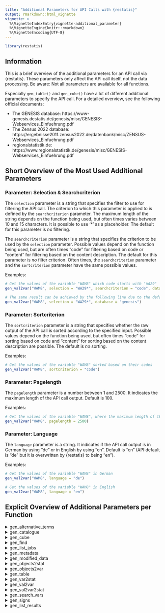 ```yaml
---
title: "Additional Parameters for API Calls with {restatis}"
output: rmarkdown::html_vignette
vignette: >
  %\VignetteIndexEntry{vignette-additional_parameter}
  %\VignetteEngine{knitr::rmarkdown}
  %\VignetteEncoding{UTF-8}
---
```


```r
library(restatis)
```

## Information

This is a brief overview of the additional parameters for an API call via {restatis}. These parameters only affect the API call itself, not the data processing. Be aware: Not all parameters are available for all functions.

Especially `gen_table()` and `gen_cube()` have a lot of different additional parameters to specify the API call. For a detailed overview, see the following official documents:

- The GENESIS database: https://www-genesis.destatis.de/genesis/misc/GENESIS-Webservices_Einfuehrung.pdf
- The Zensus 2022 database: https://ergebnisse2011.zensus2022.de/datenbank/misc/ZENSUS-Webservices_Einfuehrung.pdf
- regionalstatistik.de: https://www.regionalstatistik.de/genesis/misc/GENESIS-Webservices_Einfuehrung.pdf

## Short Overview of the Most Used Additional Parameters

### Parameter: Selection & Searchcriterion

The `selection` parameter is a string that specifies the filter to use for filtering the API call. The criterion to which this parameter is applied to is defined by the `searchcriterion` parameter. The maximum length of the string depends on the function being used, but often times varies between 10 and 15 characters. It is possible to use '\*' as a placeholder. The default for this parameter is *no* filtering. 

The `searchcriterion` parameter is a string that specifies the criterion to be used by the `selection` parameter. Possible values depend on the function being used, but are often times "code" for filtering based on code or "content" for filtering based on the content description. The default for this parameter is *no* filter criterion. Often times, the `searchcriterion` parameter and the `sortcriterion` parameter have the same possible values.

Examples:
```r
# Get the values of the variable "WAM8" which code starts with "WA29"
gen_val2var("WAM8", selection = "WA29*", searchcriterion = "code", database = "genesis")

# The same result can be achieved by the following line due to the default of the "searchcriterion" parameter:
gen_val2var("WAM8", selection = "WA29*", database = "genesis")
```

### Parameter: Sortcriterion
The `sortcriterion` parameter is a string that specifies whether the raw output of the API call is sorted according to the specified input. Possible values depend on the function being used, but often times "code" for sorting based on code and "content" for sorting based on the content description are possible. The default is *no* sorting.

Examples:
```r
# Get the values of the variable "WAM8" sorted based on their codes
gen_val2var("WAM8", sortcriterion = "code")
```

### Parameter: Pagelength
The `pagelength` parameter is a number between 1 and 2500. It indicates the maximum length of the API call output. Default is 100.

Examples:
```r
# Get the values of the variable "WAM8", where the maximum length of the output is 2500 entries
gen_val2var("WAM8", pagelength = 2500)
```

### Parameter: Language
The `language` parameter is a string. It indicates if the API call output is in German by using "de" or in English by using "en". Default is "en" (API default is "de" but it is overwritten by {restatis} to being "en").

Examples:
```r
# Get the values of the variable "WAM8" in German
gen_val2var("WAM8", language = "de")

# Get the values of the variable "WAM8" in English
gen_val2var("WAM8", language = "en")
```


## Explicit Overview of Additional Parameters per Function

<details>
<summary>gen_alternative_terms</summary> 

| Parameter   | Description |
| ----------- | ----------- |
| selection      | 1-15 characters; filtering based on "code" of the objects; "*" notations are possible       |
| pagelength   | 1-2500        |
| language   | "de" / "en"        |

</details>

<details>
<summary>gen_catalogue</summary> 
For cubes: (only GENESIS and regionalstatistik.de)

| Parameter   | Description |
| ----------- | ----------- |
| selection      | 1-10 characters; filtering based on "code" of the objects; "*" notations are possible       |
| pagelength   | 1-2500        |
| language   | "de" / "en"        |
| area   | "all" / "public" / "user"        |

For statistics:

| Parameter   | Description |
| ----------- | ----------- |
| selection      | 1-15 characters; filtering based on searchcriterion; "*" notations are possible       |
| searchcriterion   | "code" / "content"       |
| sortcriterion   | "code" / "content"       |
| pagelength   | 1-2500        |
| language   | "de" / "en"        |

For tables:

| Parameter   | Description |
| ----------- | ----------- |
| selection      | 1-15 characters; filtering based on searchcriterion; "*" notations are possible       |
| searchcriterion   | "code" / "content" (only Zensus 2022 database)    |
| sortcriterion   | "code" / "top"       |
| pagelength   | 1-2500        |
| language   | "de" / "en"        |
| area   | "all" / "public" / "user"        |

</details>

<details>
<summary>gen_cube</summary> 

see the following official documentation: https://www-genesis.destatis.de/genesis/misc/GENESIS-Webservices_Einfuehrung.pdf
see the following official documentation: https://www.regionalstatistik.de/genesis/misc/GENESIS-Webservices_Einfuehrung.pdf
Only available for GENESIS and regionalstatistik.de

</details>

<details>
<summary>gen_find</summary> 
| Parameter   | Description |
| ----------- | ----------- |
| pagelength   | 1-2500        |
| language   | "de" / "en"        |

</details>

<details>
<summary>gen_list_jobs</summary> 
| Parameter   | Description |
| ----------- | ----------- |
| selection      | 1-50 characters; filtering based on "code" of the objects or searchcriterion; "*" notations are possible       |
| searchcriterion   | "type" / "code" / "time" / "status"      |
| sortcriterion   | "type" / "code" / "time" / "status"      |
| pagelength   | 1-2500        |
| language   | "de" / "en"        |
| type   | -        |

- See more in the following official documentation for GENESIS: https://www-genesis.destatis.de/genesis/misc/GENESIS-Webservices_Einfuehrung.pdf 
- See more in the following official documentation for regionalstatistik.de: https://www.regionalstatistik.de/genesis/misc/GENESIS-Webservices_Einfuehrung.pdf

</details>

<details>
<summary>gen_metadata</summary> 
| Parameter   | Description |
| ----------- | ----------- |
| language   | "de" / "en"        |
| area   | "all" / "public" / "user"  *1      |

*1 for Zensus 2022 database only tables offer the additional parameter "area".
</details>

<details>
<summary>gen_modified_data</summary> 
| Parameter   | Description |
| ----------- | ----------- |
| selection   | 1-15 characters; filtering based on "code" of the objects; "*" notations are possible |
| pagelength   | 1-2500        |
| language   | "de" / "en"        |
</details>

<details>
<summary>gen_objects2stat</summary> 
For cubes: (only GENESIS and regionalstatistik.de)

| Parameter   | Description |
| ----------- | ----------- |
| selection      | 1-10 characters; filtering based on "code" of the objects; "*" notations are possible       |
| area   | "all" / "public" / "user"        |
| pagelength   | 1-2500        |
| language   | "de" / "en"        |

For variables:

| Parameter   | Description |
| ----------- | ----------- |
| selection      | 1-6 characters; filtering based on searchcriterion; "*" notations are possible       |
| searchcriterion   | "code" / "content"       |
| sortcriterion   | "code" / "content"       |
| pagelength   | 1-2500        |
| language   | "de" / "en"        |
| area   | "all" / "public" / "user"        |
| type   | -        |

- See more in the following official documentation for GENESIS: https://www-genesis.destatis.de/genesis/misc/GENESIS-Webservices_Einfuehrung.pdf 
- See more in the following official documentation for the Zensus 2022 database: https://ergebnisse2011.zensus2022.de/datenbank/misc/ZENSUS-Webservices_Einfuehrung.pdf
- See more in the following official documentation for regionalstatistik.de: https://www.regionalstatistik.de/genesis/misc/GENESIS-Webservices_Einfuehrung.pdf

For tables:

| Parameter   | Description |
| ----------- | ----------- |
| selection      | 1-15 characters; filtering based on "code" of the objects; "*" notations are possible       |
| pagelength   | 1-2500        |
| language   | "de" / "en"        |
| area   | "all" / "public" / "user"        |
</details>

<details>
<summary>gen_objects2var</summary> 
For cubes: (only GENESIS and regionalstatistik.de)

| Parameter   | Description |
| ----------- | ----------- |
| selection      | 1-15 characters; filtering based on "code" of the objects; "*" notations are possible       |
| pagelength   | 1-2500        |
| language   | "de" / "en"        |
| area   | "all" / "public" / "user"        |

For statistics:

| Parameter   | Description |
| ----------- | ----------- |
| selection      | 1-15 characters; filtering based on searchcriterion; "*" notations are possible       |
| searchcriterion   | "code" / "content"       |
| sortcriterion   | "code" / "content"       |
| pagelength   | 1-2500        |
| language   | "de" / "en"        |
| area   | "all" / "public" / "user"        |

For tables:

| Parameter   | Description |
| ----------- | ----------- |
| selection      | 1-15 characters; filtering based on "code" of the objects; "*" notations are possible       |
| pagelength   | 1-2500        |
| language   | "de" / "en"        |
| area   | "all" / "public" / "user"        |
</details>

<details>
<summary>gen_table</summary> 

- See more in the following official documentation for GENESIS: https://www-genesis.destatis.de/genesis/misc/GENESIS-Webservices_Einfuehrung.pdf 
- See more in the following official documentation for the Zensus 2022 database: https://ergebnisse2011.zensus2022.de/datenbank/misc/ZENSUS-Webservices_Einfuehrung.pdf
- See more in the following official documentation for regionalstatistik.de: https://www.regionalstatistik.de/genesis/misc/GENESIS-Webservices_Einfuehrung.pdf

</details>

<details>
<summary>gen_var2stat</summary> 
| Parameter   | Description |
| ----------- | ----------- |
| selection      | 1-6 characters; filtering based on searchcriterion; "*" notations are possible       |
| searchcriterion   | "code" / "content"       |
| sortcriterion   | "code" / "content"       |
| pagelength   | 1-2500        |
| language   | "de" / "en"        |
| area   | "all" / "public" / "user"        |
| type   | -        |

- See more in the following official documentation for GENESIS: https://www-genesis.destatis.de/genesis/misc/GENESIS-Webservices_Einfuehrung.pdf 
- See more in the following official documentation for the Zensus 2022 database: https://ergebnisse2011.zensus2022.de/datenbank/misc/ZENSUS-Webservices_Einfuehrung.pdf
- See more in the following official documentation for regionalstatistik.de: https://www.regionalstatistik.de/genesis/misc/GENESIS-Webservices_Einfuehrung.pdf

</details>

<details>
<summary>gen_val2var</summary> 
| Parameter   | Description |
| ----------- | ----------- |
| selection      | 1-15 characters; filtering based on searchcriterion; "*" notations are possible       |
| searchcriterion   | "code" / "content"       |
| sortcriterion   | "code" / "content"       |
| pagelength   | 1-2500        |
| language   | "de" / "en"        |

</details>

<details>
<summary>gen_val2var2stat</summary> 
| Parameter   | Description |
| ----------- | ----------- |
| selection      | 1-6 characters; filtering based on searchcriterion; "*" notations are possible       |
| searchcriterion   | "code" / "content"       |
| sortcriterion   | "code" / "content"       |
| pagelength   | 1-2500        |
| language   | "de" / "en"        |
| area   | "all" / "public" / "user"        |
| type   | -        |

- See more in the following official documentation for GENESIS: https://www-genesis.destatis.de/genesis/misc/GENESIS-Webservices_Einfuehrung.pdf 
- See more in the following official documentation for the Zensus 2022 database: https://ergebnisse2011.zensus2022.de/datenbank/misc/ZENSUS-Webservices_Einfuehrung.pdf
- See more in the following official documentation for regionalstatistik.de: https://www.regionalstatistik.de/genesis/misc/GENESIS-Webservices_Einfuehrung.pdf

</details>

<details>
<summary>gen_search_vars</summary> 
| Parameter   | Description |
| ----------- | ----------- |
| selection      | 1-6 characters; filtering based on searchcriterion; "*" notations are possible       |
| searchcriterion   | "code" / "content"       |
| sortcriterion   | "code" / "content"       |
| pagelength   | 1-2500        |
| language   | "de" / "en"        |
| area   | "all" / "public" / "user"        |
| type   | -        |

- See more in the following official documentation for GENESIS: https://www-genesis.destatis.de/genesis/misc/GENESIS-Webservices_Einfuehrung.pdf 
- See more in the following official documentation for the Zensus 2022 database: https://ergebnisse2011.zensus2022.de/datenbank/misc/ZENSUS-Webservices_Einfuehrung.pdf
- See more in the following official documentation for regionalstatistik.de: https://www.regionalstatistik.de/genesis/misc/GENESIS-Webservices_Einfuehrung.pdf

</details>

<details>
<summary>gen_signs</summary> 

| Parameter   | Description |
| ----------- | ----------- |
| language   | "de" / "en"        |

</details>

<details>
<summary>gen_list_results</summary> 

| Parameter   | Description |
| ----------- | ----------- |
| selection      | 1-15 characters; filtering based on "code"; "*" notations are possible       |
| area   | "all" / "public" / "user"        |
| pagelength   | 1-2500        |
| language   | "de" / "en"        |

</details>
